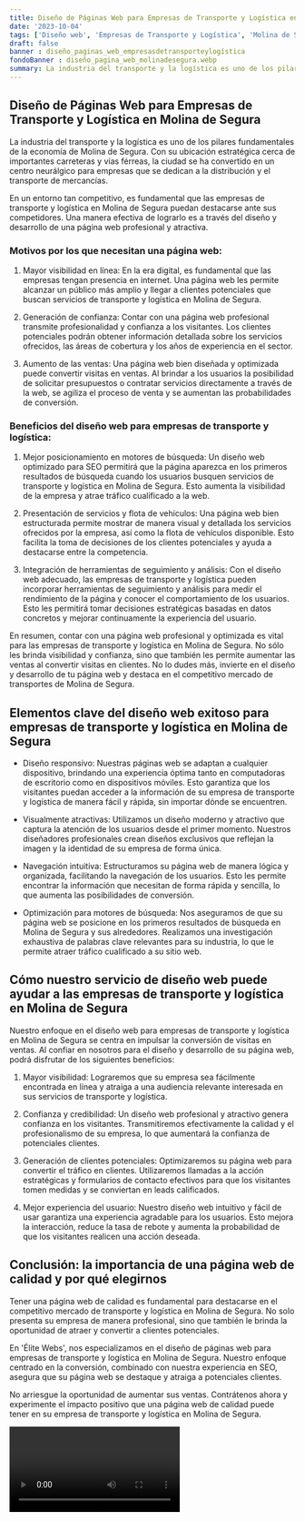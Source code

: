 ```yaml
---
title: Diseño de Páginas Web para Empresas de Transporte y Logística en Molina de Segura
date: '2023-10-04'
tags: ['Diseño web', 'Empresas de Transporte y Logística', 'Molina de Segura']
draft: false
banner : diseño_paginas_web_empresasdetransporteylogística
fondoBanner : diseño_pagina_web_molinadesegura.webp
summary: La industria del transporte y la logística es uno de los pilares fundamentales de la economía de Molina de Segura. Con su ubicación estratégica cerca de importantes carreteras y vías férreas, la ciudad se ha convertido en un centro neurálgico para empresas que se dedican a la distribución y el transporte de mercancías.
---
```


## Diseño de Páginas Web para Empresas de Transporte y Logística en Molina de Segura

La industria del transporte y la logística es uno de los pilares fundamentales de la economía de Molina de Segura. Con su ubicación estratégica cerca de importantes carreteras y vías férreas, la ciudad se ha convertido en un centro neurálgico para empresas que se dedican a la distribución y el transporte de mercancías.

En un entorno tan competitivo, es fundamental que las empresas de transporte y logística en Molina de Segura puedan destacarse ante sus competidores. Una manera efectiva de lograrlo es a través del diseño y desarrollo de una página web profesional y atractiva.

### Motivos por los que necesitan una página web:

1. Mayor visibilidad en línea: En la era digital, es fundamental que las empresas tengan presencia en internet. Una página web les permite alcanzar un público más amplio y llegar a clientes potenciales que buscan servicios de transporte y logística en Molina de Segura.

2. Generación de confianza: Contar con una página web profesional transmite profesionalidad y confianza a los visitantes. Los clientes potenciales podrán obtener información detallada sobre los servicios ofrecidos, las áreas de cobertura y los años de experiencia en el sector.

3. Aumento de las ventas: Una página web bien diseñada y optimizada puede convertir visitas en ventas. Al brindar a los usuarios la posibilidad de solicitar presupuestos o contratar servicios directamente a través de la web, se agiliza el proceso de venta y se aumentan las probabilidades de conversión.

### Beneficios del diseño web para empresas de transporte y logística:

1. Mejor posicionamiento en motores de búsqueda: Un diseño web optimizado para SEO permitirá que la página aparezca en los primeros resultados de búsqueda cuando los usuarios busquen servicios de transporte y logística en Molina de Segura. Esto aumenta la visibilidad de la empresa y atrae tráfico cualificado a la web.

2. Presentación de servicios y flota de vehículos: Una página web bien estructurada permite mostrar de manera visual y detallada los servicios ofrecidos por la empresa, así como la flota de vehículos disponible. Esto facilita la toma de decisiones de los clientes potenciales y ayuda a destacarse entre la competencia.

3. Integración de herramientas de seguimiento y análisis: Con el diseño web adecuado, las empresas de transporte y logística pueden incorporar herramientas de seguimiento y análisis para medir el rendimiento de la página y conocer el comportamiento de los usuarios. Esto les permitirá tomar decisiones estratégicas basadas en datos concretos y mejorar continuamente la experiencia del usuario.

En resumen, contar con una página web profesional y optimizada es vital para las empresas de transporte y logística en Molina de Segura. No sólo les brinda visibilidad y confianza, sino que también les permite aumentar las ventas al convertir visitas en clientes. No lo dudes más, invierte en el diseño y desarrollo de tu página web y destaca en el competitivo mercado de transportes de Molina de Segura.

<GifSeo />

<Cta />

## Elementos clave del diseño web exitoso para empresas de transporte y logística en Molina de Segura

- Diseño responsivo: Nuestras páginas web se adaptan a cualquier dispositivo, brindando una experiencia óptima tanto en computadoras de escritorio como en dispositivos móviles. Esto garantiza que los visitantes puedan acceder a la información de su empresa de transporte y logística de manera fácil y rápida, sin importar dónde se encuentren.

- Visualmente atractivas: Utilizamos un diseño moderno y atractivo que captura la atención de los usuarios desde el primer momento. Nuestros diseñadores profesionales crean diseños exclusivos que reflejan la imagen y la identidad de su empresa de forma única.

- Navegación intuitiva: Estructuramos su página web de manera lógica y organizada, facilitando la navegación de los usuarios. Esto les permite encontrar la información que necesitan de forma rápida y sencilla, lo que aumenta las posibilidades de conversión.

- Optimización para motores de búsqueda: Nos aseguramos de que su página web se posicione en los primeros resultados de búsqueda en Molina de Segura y sus alrededores. Realizamos una investigación exhaustiva de palabras clave relevantes para su industria, lo que le permite atraer tráfico cualificado a su sitio web.

## Cómo nuestro servicio de diseño web puede ayudar a las empresas de transporte y logística en Molina de Segura

Nuestro enfoque en el diseño web para empresas de transporte y logística en Molina de Segura se centra en impulsar la conversión de visitas en ventas. Al confiar en nosotros para el diseño y desarrollo de su página web, podrá disfrutar de los siguientes beneficios:

1. Mayor visibilidad: Lograremos que su empresa sea fácilmente encontrada en línea y atraiga a una audiencia relevante interesada en sus servicios de transporte y logística.

2. Confianza y credibilidad: Un diseño web profesional y atractivo genera confianza en los visitantes. Transmitiremos efectivamente la calidad y el profesionalismo de su empresa, lo que aumentará la confianza de potenciales clientes.

3. Generación de clientes potenciales: Optimizaremos su página web para convertir el tráfico en clientes. Utilizaremos llamadas a la acción estratégicas y formularios de contacto efectivos para que los visitantes tomen medidas y se conviertan en leads calificados.

4. Mejor experiencia del usuario: Nuestro diseño web intuitivo y fácil de usar garantiza una experiencia agradable para los usuarios. Esto mejora la interacción, reduce la tasa de rebote y aumenta la probabilidad de que los visitantes realicen una acción deseada.

## Conclusión: la importancia de una página web de calidad y por qué elegirnos

Tener una página web de calidad es fundamental para destacarse en el competitivo mercado de transporte y logística en Molina de Segura. No solo presenta su empresa de manera profesional, sino que también le brinda la oportunidad de atraer y convertir a clientes potenciales.

En 'Élite Webs', nos especializamos en el diseño de páginas web para empresas de transporte y logística en Molina de Segura. Nuestro enfoque centrado en la conversión, combinado con nuestra experiencia en SEO, asegura que su página web se destaque y atraiga a potenciales clientes.

No arriesgue la oportunidad de aumentar sus ventas. Contrátenos ahora y experimente el impacto positivo que una página web de calidad puede tener en su empresa de transporte y logística en Molina de Segura.

<Video />

<CtaBot job='Empresas de Transporte y Logística' city='Molina de Segura'/>

<Gmaps query='Molina de Segura+españa+maps' />